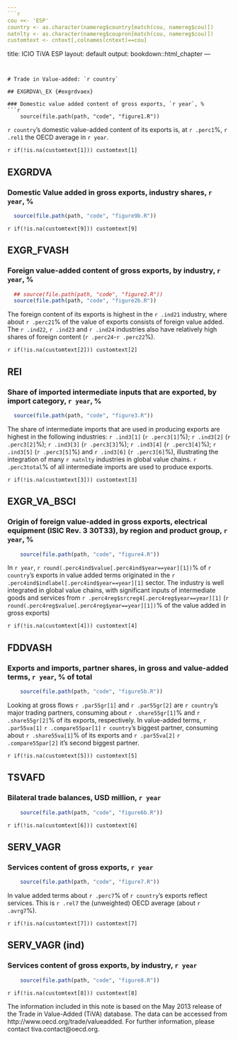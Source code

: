 ---
```{r preamble, echo = FALSE}
cou <<- 'ESP'
country <- as.character(namereg$country[match(cou, namereg$cou)])
natnlty <- as.character(namereg$coupron[match(cou, namereg$cou)])
customtext <- cntext[,colnames(cntext)==cou]
```
title: ICIO TiVA ESP
layout: default
output: bookdown::html_chapter
---
	   
# Trade in Value-added: `r country`

## EXGRDVA\_EX {#exgrdvaex}

### Domestic value added content of gross exports, `r year`, %
```{r fig1, fig.path="figures/report_icio_tiva/ESP/", fig.height=5, fig.width=10, echo=FALSE, message=FALSE}
	source(file.path(path, "code", "figure1.R"))
```

`r country`'s domestic value-added content of its exports is, at `r .perc1`%, `r .rel1` the OECD average in `r year`.

`r if(!is.na(customtext[1])) customtext[1]`

## EXGRDVA {#exgrdva}

### Domestic Value added in gross exports, industry shares, `r year`, %
```{r fig9, fig.path="figures/report_icio_tiva/ESP/", fig.height=5, fig.width=10, echo=FALSE, message=FALSE}
  source(file.path(path, "code", "figure9b.R"))
```

`r if(!is.na(customtext[9])) customtext[9]`

## EXGR\_FVASH {#exgrfvash}

### Foreign value-added content of gross exports, by industry, `r year`, %
```{r fig2, fig.path="figures/report_icio_tiva/ESP/", fig.height=5, fig.width=10, echo=FALSE, message=FALSE}
  ## source(file.path(path, "code", "figure2.R"))
  source(file.path(path, "code", "figure2b.R"))
```

The foreign content of its exports is highest in the `r .ind21` industry, where about `r .perc21`% of the value of exports consists of foreign value added.
The `r .ind22`, `r .ind23` and `r .ind24` industries also have relatively high shares of foreign content (`r .perc24`-`r .perc22`%).

`r if(!is.na(customtext[2])) customtext[2]`


## REI {#rei}

### Share of imported intermediate inputs that are exported, by import category, `r year`, %
```{r fig3, fig.path="figures/report_icio_tiva/ESP/", fig.height=5, fig.width=10, echo=FALSE, message=FALSE}
  source(file.path(path, "code", "figure3.R"))
```
  
The share of intermediate imports that are used in producing exports are highest in the following industries:
`r .ind3[1]` (`r .perc3[1]`%);
`r .ind3[2]` (`r .perc3[2]`%);
`r .ind3[3]` (`r .perc3[3]`%);
`r .ind3[4]` (`r .perc3[4]`%);
`r .ind3[5]` (`r .perc3[5]`%) and
`r .ind3[6]` (`r .perc3[6]`%),
illustrating the integration of many `r natnlty` industries in global value chains.
`r .perc3total`% of all intermediate imports are used to produce exports.

`r if(!is.na(customtext[3])) customtext[3]`


## EXGR\_VA\_BSCI {#exgrvabsci}
### Origin of foreign value-added in gross exports, electrical equipment (ISIC Rev. 3 30T33), by region and product group, `r year`, %
```{r fig4, fig.path="figures/report_icio_tiva/ESP/", fig.height=6, fig.width=10, echo=FALSE, message=FALSE}
	source(file.path(path, "code", "figure4.R"))
```

In `r year`,
`r round(.perc4ind$value[.perc4ind$year==year][1])`% of
`r country`'s exports in value added terms originated in the
`r .perc4ind$indlabel[.perc4ind$year==year][1]` sector. The industry is well integrated in global value chains, with significant inputs of intermediate goods and services from `r .perc4reg$srcreg4[.perc4reg$year==year][1]` (`r round(.perc4reg$value[.perc4reg$year==year][1])`% of the value added in gross exports)

`r if(!is.na(customtext[4])) customtext[4]`


## FDDVASH {#fddvash}

### Exports and imports, partner shares, in gross and value-added terms, `r year`, % of total
```{r fig5, fig.path="figures/report_icio_tiva/ESP/", fig.height=4, fig.width=10, echo=FALSE, message=FALSE}
	source(file.path(path, "code", "figure5b.R"))
```

Looking at gross flows `r .par55gr[1]` and `r .par55gr[2]` are `r country`'s major trading partners, consuming about `r .share55gr[1]`% and `r .share55gr[2]`% of its exports, respectively.
In value-added terms, `r .par55va[1]` `r .compare55par[1]` `r country`'s biggest partner, consuming about `r .share55va[1]`% of its exports and `r .par55va[2]` `r .compare55par[2]` it's second biggest partner.

`r if(!is.na(customtext[5])) customtext[5]`

## TSVAFD {#tsvafd}

### Bilateral trade balances, USD million, `r year`
```{r fig6, fig.path="figures/report_icio_tiva/ESP/", fig.height=4, fig.width=10, echo=FALSE, message=FALSE}
	source(file.path(path, "code", "figure6b.R"))
```

`r if(!is.na(customtext[6])) customtext[6]`

## SERV\_VAGR {#servvagr}

### Services content of gross exports, `r year`
```{r fig7, fig.path="figures/report_icio_tiva/ESP/", fig.height=6, fig.width=10, echo=FALSE, message=FALSE}
	source(file.path(path, "code", "figure7.R"))
```
  
In value added terms about `r .perc7`% of `r country`'s exports reflect services.
This is `r .rel7` the (unweighted) OECD average (about `r .avrg7`%).

`r if(!is.na(customtext[7])) customtext[7]`

## SERV\_VAGR (ind) {#servvagrind}

### Services content of gross exports, by industry, `r year`
```{r fig8, fig.path="figures/report_icio_tiva/ESP/", fig.height=5, fig.width=10, echo=FALSE, message=FALSE}
	source(file.path(path, "code", "figure8.R"))
```

`r if(!is.na(customtext[8])) customtext[8]`

The information included in this note is based on the May 2013 release of the Trade in Value-Added (TiVA) database. The data can be accessed from http://www.oecd.org/trade/valueadded. For further information, please contact tiva.contact@oecd.org.
